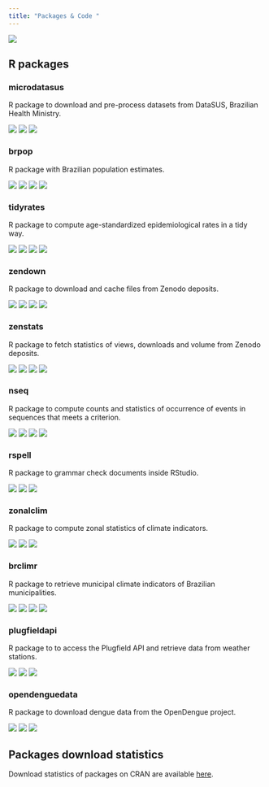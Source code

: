 ```yaml
---
title: "Packages & Code "
---
```


[![](https://github-readme-stats.vercel.app/api?username=rfsaldanha&show_icons=true&theme:transparent)](https://github.com/rfsaldanha)

## R packages

### microdatasus

R package to download and pre-process datasets from DataSUS, Brazilian Health Ministry.

[![](https://img.shields.io/badge/website-https://rfsaldanha.github.io/microdatasus-blue)](https://rfsaldanha.github.io/microdatasus/) [![](https://img.shields.io/github/stars/rfsaldanha/microdatasus)](https://github.com/rfsaldanha/microdatasus) [![](https://github.com/rfsaldanha/microdatasus/actions/workflows/R-CMD-check.yaml/badge.svg)](https://github.com/rfsaldanha/microdatasus/actions/workflows/R-CMD-check.yaml)

### brpop

R package with Brazilian population estimates.

[![](https://img.shields.io/badge/website-https://rfsaldanha.github.io/brpop-blue)](https://rfsaldanha.github.io/brpop/) [![](https://img.shields.io/github/stars/rfsaldanha/brpop)](https://github.com/rfsaldanha/brpop) [![](https://github.com/rfsaldanha/brpop/actions/workflows/R-CMD-check.yaml/badge.svg)](https://github.com/rfsaldanha/brpop/actions/workflows/R-CMD-check.yaml) [![](https://img.shields.io/cran/v/brpop)](https://cran.r-project.org/package=brpop)

### tidyrates

R package to compute age-standardized epidemiological rates in a tidy way.

[![](https://img.shields.io/badge/website-https://rfsaldanha.github.io/tidyrates-blue)](https://rfsaldanha.github.io/tidyrates/) [![](https://img.shields.io/github/stars/rfsaldanha/tidyrates)](https://github.com/rfsaldanha/tidyrates) [![](https://github.com/rfsaldanha/tidyrates/actions/workflows/R-CMD-check.yaml/badge.svg)](https://github.com/rfsaldanha/tidyrates/actions/workflows/R-CMD-check.yaml) [![](https://img.shields.io/cran/v/tidyrates)](https://cran.r-project.org/package=tidyrates)

### zendown

R package to download and cache files from Zenodo deposits.

[![](https://img.shields.io/badge/website-https://rfsaldanha.github.io/zendown-blue)](https://rfsaldanha.github.io/zendown/) [![](https://img.shields.io/github/stars/rfsaldanha/zendown)](https://github.com/rfsaldanha/zendown) [![](https://github.com/rfsaldanha/zendown/actions/workflows/R-CMD-check.yaml/badge.svg)](https://github.com/rfsaldanha/zendown/actions/workflows/R-CMD-check.yaml) [![](https://img.shields.io/cran/v/zendown)](https://cran.r-project.org/package=zendown)

### zenstats

R package to fetch statistics of views, downloads and volume from Zenodo deposits.

[![](https://img.shields.io/badge/website-https://rfsaldanha.github.io/zenstats-blue)](https://rfsaldanha.github.io/zenstats/) [![](https://img.shields.io/github/stars/rfsaldanha/zenstats)](https://github.com/rfsaldanha/zenstats) [![](https://github.com/rfsaldanha/zenstats/actions/workflows/R-CMD-check.yaml/badge.svg)](https://github.com/rfsaldanha/zenstats/actions/workflows/R-CMD-check.yaml) [![](https://img.shields.io/cran/v/zenstats)](https://cran.r-project.org/package=zenstats)

### nseq

R package to compute counts and statistics of occurrence of events in sequences that meets a criterion.

[![](https://img.shields.io/badge/website-https://rfsaldanha.github.io/nseq-blue)](https://rfsaldanha.github.io/nseq/) [![](https://img.shields.io/github/stars/rfsaldanha/nseq)](https://github.com/rfsaldanha/nseq) [![](https://github.com/rfsaldanha/nseq/actions/workflows/R-CMD-check.yaml/badge.svg)](https://github.com/rfsaldanha/nseq/actions/workflows/R-CMD-check.yaml) [![](https://img.shields.io/cran/v/nseq)](https://cran.r-project.org/package=nseq)

### rspell

R package to grammar check documents inside RStudio.

[![](https://img.shields.io/badge/website-https://rfsaldanha.github.io/rspell-blue)](https://rfsaldanha.github.io/rspell/) [![](https://img.shields.io/github/stars/rfsaldanha/rspell)](https://github.com/rfsaldanha/rspell) [![](https://github.com/rfsaldanha/rspell/actions/workflows/R-CMD-check.yaml/badge.svg)](https://github.com/rfsaldanha/rspell/actions/workflows/R-CMD-check.yaml)

### zonalclim

R package to compute zonal statistics of climate indicators.

[![](https://img.shields.io/badge/website-https://rfsaldanha.github.io/zonalclim-blue)](https://rfsaldanha.github.io/zonalclim/) [![](https://img.shields.io/github/stars/rfsaldanha/rspell)](https://github.com/rfsaldanha/zonalclim) [![](https://github.com/rfsaldanha/zonalclim/actions/workflows/R-CMD-check.yaml/badge.svg)](https://github.com/rfsaldanha/zonalclim/actions/workflows/R-CMD-check.yaml)

### brclimr

R package to retrieve municipal climate indicators of Brazilian municipalities.

[![](https://img.shields.io/badge/website-https://rfsaldanha.github.io/brclimr-blue)](https://rfsaldanha.github.io/brclimr/) [![](https://img.shields.io/github/stars/rfsaldanha/brclimr)](https://github.com/rfsaldanha/brclimr) [![](https://github.com/rfsaldanha/brclimr/actions/workflows/R-CMD-check.yaml/badge.svg)](https://github.com/rfsaldanha/brclimr/actions/workflows/R-CMD-check.yaml) [![](https://img.shields.io/cran/v/brclimr)](https://cran.r-project.org/package=brclimr)

### plugfieldapi

R package to to access the Plugfield API and retrieve data from weather stations.

[![](https://img.shields.io/badge/website-https://rfsaldanha.github.io/plugfieldapi-blue)](https://rfsaldanha.github.io/plugfieldapi/) [![](https://img.shields.io/github/stars/rfsaldanha/plugfieldapi)](https://github.com/rfsaldanha/plugfieldapi) [![](https://github.com/rfsaldanha/plugfieldapi/actions/workflows/R-CMD-check.yaml/badge.svg)](https://github.com/rfsaldanha/plugfieldapi/actions/workflows/R-CMD-check.yaml)

### opendenguedata

R package to download dengue data from the OpenDengue project.

[![](https://img.shields.io/badge/website-https://rfsaldanha.github.io/opendenguedata-blue)](https://rfsaldanha.github.io/opendenguedata/) [![](https://img.shields.io/github/stars/rfsaldanha/opendenguedata)](https://github.com/rfsaldanha/opendenguedata) [![](https://github.com/rfsaldanha/opendenguedata/actions/workflows/R-CMD-check.yaml/badge.svg)](https://github.com/rfsaldanha/opendenguedata/actions/workflows/R-CMD-check.yaml)

## Packages download statistics

Download statistics of packages on CRAN are available [here](https://rfsaldanha.github.io/pkgdash/#packages-on-cran).
